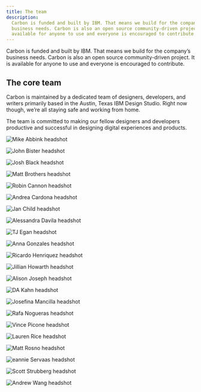 ```yaml
---
title: The team
description:
  Carbon is funded and built by IBM. That means we build for the company’s
  business needs. Carbon is also an open source community-driven project. It is
  available for anyone to use and everyone is encouraged to contribute.
---
```


<PageDescription>

Carbon is funded and built by IBM. That means we build for the company’s
business needs. Carbon is also an open source community-driven project. It is
available for anyone to use and everyone is encouraged to contribute.

</PageDescription>

## The core team

Carbon is maintained by a dedicated team of designers, developers, and writers
primarily based in the Austin, Texas IBM Design Studio. Right now though, we’re
all staying safe and working from home.

The team is committed to making our fellow designers and developers productive
and successful in designing digital experiences and products.

<Row>

<Profile name="Mike Abbink" title="IBM Distingished Designer">

![Mike Abbink headshot](/images/team/abbink_mike.png)

</Profile>
<Profile name="John Bister" title="Motion designer">

![John Bister headshot](/images/team/bister_john.png)

</Profile>
<Profile name="Josh Black" title="Software developer">

![Josh Black headshot](/images/team/black_josh.png)

</Profile>
<Profile name="Matt Brothers" title="Front-end developer">

![Matt Brothers headshot](/images/team/brothers_matt.png)

</Profile>
<Profile name="Robin Cannon" title="Program director">

![Robin Cannon headshot](/images/team/cannon_robin.png)

</Profile>
<Profile name="Andrea Cardona" title="Front-end developer">

![Andrea Cardona headshot](/images/team/cardona_andrea.png)

</Profile>
<Profile name="Jan Child" title="Content design lead">

![Jan Child headshot](/images/team/child_jan.png)

</Profile>
<Profile name="Alessandra Davila" title="Front-end developer">

![Alessandra Davila headshot](/images/team/davila_ale.png)

</Profile>
<Profile name="TJ Egan" title="Front-end developer">

![TJ Egan headshot](/images/team/egan_tj.png)

</Profile>
<Profile name="Anna Gonzales" title="Senior visual designer">

![Anna Gonzales headshot](/images/team/gonzales_anna.png)

</Profile>
<Profile name="Ricardo Henriquez" title="Front-end developer">

![Ricardo Henriquez headshot](/images/team/henriquez_ricardo.png)

</Profile>
<Profile name="Jillian Howarth" title="UX designer">

![Jillian Howarth headshot](/images/team/howarth_jillian.png)

</Profile>
<Profile name="Alison Joseph" title="Development manager">

![Alison Joseph headshot](/images/team/joseph_alison.png)

</Profile>
<Profile name="D.A. Kahn" title="Front-end developer, Accessibility advocate">

![DA Kahn headshot](/images/team/kahn_da.png)

</Profile>
<Profile name="Josefina Mancilla"  title="Front-end developer">

![Josefina Mancilla headshot](/images/team/mancilla_josefina.png)

</Profile>
<Profile name="Rafa Nogueras" title="Full-stack developer">

![Rafa Nogueras headshot](/images/team/nogueras_rafa.png)

</Profile>
<Profile name="Vince Picone" title="Software developer">

![Vince Picone headshot](/images/team/picone_vince.png)

</Profile>
<Profile name="Lauren Rice" title="Visual designer">

![Lauren Rice headshot](/images/team/rice_lauren.png)

</Profile>
<Profile name="Matt Rosno" title="Offering manager">

![Matt Rosno headshot](/images/team/rosno_matt.png)

</Profile>
<Profile name="Jeannie Servaas" title="IBM Design Principal">

![eannie Servaas headshot](/images/team/servaas_jean.png)

</Profile>
<Profile name="Scott Strubberg" title="Front-end developer">

![Scott Strubberg headshot](/images/team/strubberg_scott.png)

</Profile>
<Profile name="Andrew Wang" title="Software developer">

![Andrew Wang headshot](/images/team/wang_andrew.png)

</Profile>
</Row>
